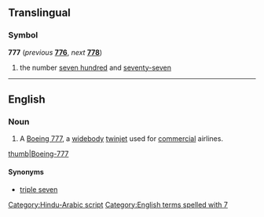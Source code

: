 ==Translingual==

===Symbol===
'''777''' (''previous'' '''[[776]]''', ''next'' '''[[778]]''')

# the number [[seven hundred]] and [[seventy-seven]]

[[Category:Hindu-Arabic script]]

----

==English==

===Noun===
{{en-noun}}

# {{lb|en|aviation}} A [[w:Boeing 777|Boeing 777]], a [[widebody]] [[twinjet]] used for [[commercial]] airlines.
[[image:United Airlines B777-200 N780UA.jpg|thumb|Boeing-777]]

====Synonyms====
* [[triple seven]]

[[Category:English terms spelled with 7]]